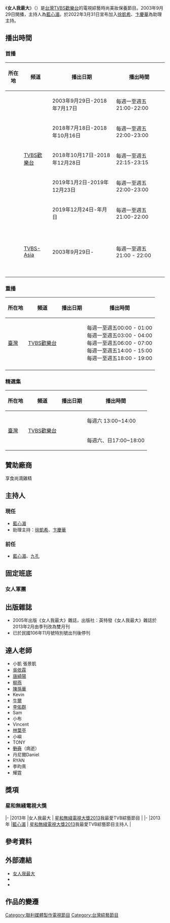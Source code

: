 {{Unreferenced|time=2020-03-29T13:38:39+00:00}}
{{Infobox television
| 名稱 = 女人我最大
| 原名 = Queen
| 圖片 = TVBS Queen.png
| 圖說 = 節目片頭畫面之一(2013-2017)
| 分類 = [[綜藝節目|綜藝節目]]
| 主持 = [[藍心湄|藍心湄]]
| 演出 = 各集來賓
| 國家 = {{ROC}}
| 語言 = [[國語|國語]]
| 字幕 = [[中文|中文]]
| 製作人 =宋詩筠 李慧琴
| 監製 = [[趙君璐|趙君璐]]
| 製作公司 =[[聯利媒體股份有限公司|聯利媒體股份有限公司]]
| 集數 = 4200集(持續中)
| 每集長 = 60分鐘（含[[廣告|廣告]]）
| 標語 = 獻給讓自己美麗的女人們
| 頻道 = [[TVBS歡樂台|TVBS歡樂台]]
| 播出國家 = {{TWN}}
| 開始 = 2003年9月29日
| 結束 = 至今
| 播出時間 = 每週一至週五 21:00-22:00 
| 網站 = 
| 頻道1 = [[TVBS-Asia|TVBS-Asia]]
| 播出國家1 = {{HKG}}<br>{{MAL}}<br>{{SIN}}<br>{{MAC}}<br>{{IDN}}<br>{{PHI}}<br>{{AUS}}
| 開始1 = 2003年9月29日
| 結束1 = 至今
| 播出時間1 = 每週一至週五 21:00-22:00
}}

《'''女人我最大'''》（{{lang-en|'''Queen'''}}）是[[台灣|台灣]][[TVBS歡樂台|TVBS歡樂台]]的電視綜藝時尚美妝保養節目。2003年9月29日開播，主持人為[[藍心湄|藍心湄]]。於2022年3月31日宣布加入[[徐凱希|徐凱希]]、[[卞慶華|卞慶華]]為助理主持。

== 播出時間 ==
{{Note24hUTC+8}}
===首播===
{| class="wikitable" border="1"
! 所在地 !! 频道 !! 播出日期 !! 播出時間
|-
|rowspan="5"| {{TWN}}||rowspan="5"|[[TVBS歡樂台|TVBS歡樂台]] ||2003年9月29日-2018年7月17日||每週一至週五 21:00-22:00
|-
|2018年7月18日-2018年10月16日||每週一至週五 22:00-23:00
|-
|2018年10月17日-2018年12月28日||每週一至週五 22:15-23:15
|-
|2019年1月2日-2019年12月23日||每週一至週五 22:00-23:00
|-
|2019年12月24日-年月日||每週一至週五 21:00-22:00
|-
|{{HKG}}<br>{{MAL}}<br>{{SIN}}<br>{{MAC}}<br>{{IDN}}<br>{{PHI}}<br>{{AUS}}||[[TVBS-Asia|TVBS-Asia]]||2003年9月29日-||每週一至週五 21:00 - 22:00
|}

=== 重播 ===
{| class="wikitable" border="1"
! 所在地 !! 頻道 !! 播出日期 !! 播出時間
|-
| {{flagicon|TWN}} [[臺灣|臺灣]] || [[TVBS歡樂台|TVBS歡樂台]] ||||每週一至週五00:00 - 01:00<br>每週一至週五03:00 - 04:00<br>每週一至週五06:00 - 07:00<br>每週一至週五14:00 - 15:00<br>每週一至週五18:00 - 19:00
|- 
|}

=== 精選集 ===
{| class="wikitable" border="1"
! 所在地 !! 頻道 !! 播出日期 !! 播出時間
|-
| rowspan="2"|{{flagicon|TWN}} [[臺灣|臺灣]] ||rowspan="2"| [[TVBS歡樂台|TVBS歡樂台]] ||||每週六 13:00~14:00
|-
| ||每週六、日17:00~18:00
|}

== 贊助廠商==
享食尚滴雞精

==主持人==
===現任===
*[[藍心湄|藍心湄]]
*助理主持：[[徐凱希|徐凱希]]、[[卞慶華|卞慶華]]
===前任===
*[[藍心湄|藍心湄]]、[[呂孔維|九孔]]

==固定班底==
===女人軍團===
{{Empty section}}

==出版雜誌==
*2005年出版《女人我最大》雜誌，出版社：英特發《女人我最大》雜誌於2013年2月由季刊改為雙月刊
*已於民國106年11月號特別號出刊後停刊

==達人老師==
*小凱 張景凱
*[[吳依霖|吳依霖]]
*[[唐綺陽|唐綺陽]]
*[[柳燕|柳燕]]
*[[陳孫華|陳孫華]]
*Kevin
*[[牛爾|牛爾]]
*[[李佑群|李佑群]]
*Sam
*小布
*Vincent
*[[林葉亭|林葉亭]]
*小嶼
*TONY
*<s>[[劉真_(藝人)|劉真]]</s>（病逝）
*丹尼爾Daniel
*RYAN
*李昀熹
*耀霆

==獎項==
=== 星和無綫電視大獎 ===
{{awards table}}
|-
|2013年
|女人我最大
| [[星和無綫電視大獎2013|星和無綫電視大獎2013]]我最愛TVB綜藝節目 
|{{won}}
|- 
|2013年
|[[藍心湄|藍心湄]]
| [[星和無綫電視大獎2013|星和無綫電視大獎2013]]我最愛TVB綜藝節目主持人 
|{{won}}
{{end}}

== 參考資料 ==
{{reflist}}

== 外部連結 ==
*[http://woman.tvbs.com.tw/ 女人我最大] {{Wayback|url=http://woman.tvbs.com.tw/ |date=20210218105401 }}{{zh-tw}}
*{{facebook|womanqueenwomanqueen|女人我最大}}{{zh-tw}}
*{{youtube|channel=UCKoS1r1M9eJBIPWXRat8uEA|女人我最大}}{{zh-tw}}

== 作品的變遷 ==
{{電視節目的變遷
|電視台= {{TWN}} [[TVBS歡樂台|TVBS歡樂台]]
|播放檔次= 每週一至週五 21:00 - 22:00
|節目名稱=女人我最大<br/> （2003年9月29日 - 2018年7月17日）
|上一節目=
|下一節目=[[女兵日記|女兵日記]] (重播)
|2播放檔次= 每週一至週五 22:00-23:00
|2節目名稱=女人我最大<br/> （2018年7月18日 - 2018年10月16日）
|2上一節目=[[食尚玩家|食尚玩家]]<br/> （2007年2月5日 - 2018年7月17日）
|2下一節目=
|3播放檔次=  每週一至週五 22:15-23:15  
|3節目名稱=女人我最大<br/> （2018年10月17日 - 2018年12月28日）
|3上一節目=
|3下一節目=
|4播放檔次= 每週一至週五 22:00 - 23:00
|4節目名稱=女人我最大<br/> （2019年1月2日 - 2019年12月23日）
|4上一節目=
|4下一節目=[[女力報到－小資女上班記|女力報到－小資女上班記]]（重播）<br/> （2019年12月24日 -）
|5播放檔次= 每週一至週五 21:00-22:00 
|5節目名稱=女人我最大<br/> （2019年12月24日 - ）
|5上一節目=[[女兵日記女力報到|女兵日記女力報到]] (重播)<br/> （2018年11月15日－2019年12月23日）
|5下一節目=
|6電視台= {{HKG}}、{{MAL}}、{{SIN}}、{{MAC}}、{{IDN}}、{{PHI}}、{{AUS}}[[TVBS-Asia|TVBS-Asia]]
|6播放檔次= 每週一至週五 21:00 - 22:00
|6節目名稱=女人我最大<br/> （2003年9月29日 - ）
|6上一節目=
|6下一節目=
}}
{{星和無綫電視大獎我最愛TVB綜藝節目}}
[[Category:聯利媒體製作電視節目|Category:聯利媒體製作電視節目]]
[[Category:台灣綜藝節目|Category:台灣綜藝節目]]